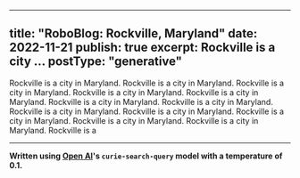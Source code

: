 
---
title: "RoboBlog: Rockville, Maryland"
date: 2022-11-21
publish: true
excerpt: Rockville is a city …
postType: "generative"
---
Rockville is a city in Maryland. Rockville is a city in Maryland. Rockville is a city in Maryland. Rockville is a city in Maryland. Rockville is a city in Maryland. Rockville is a city in Maryland. Rockville is a city in Maryland. Rockville is a city in Maryland. Rockville is a city in Maryland. Rockville is a city in Maryland. Rockville is a city in Maryland. Rockville is a city in Maryland. Rockville is a

---
**Written using [Open AI](https://openai.com/)'s `curie-search-query` model with a temperature of 0.1.**
